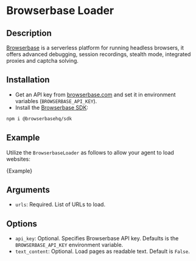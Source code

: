 # Browserbase Loader

## Description

[Browserbase](https://browserbase.com) is a serverless platform for running headless browsers, it offers advanced debugging, session recordings, stealth mode, integrated proxies and captcha solving.

## Installation

- Get an API key from [browserbase.com](https://browserbase.com) and set it in environment variables (`BROWSERBASE_API_KEY`).
- Install the [Browserbase SDK](http://github.com/browserbase/js-sdk):

```bash npm2yarn
npm i @browserbasehq/sdk
```

## Example

Utilize the `BrowserbaseLoader` as follows to allow your agent to load websites:


<CodeBlock language="typescript">{Example}</CodeBlock>

## Arguments

- `urls`: Required. List of URLs to load.

## Options

- `api_key`: Optional. Specifies Browserbase API key. Defaults is the `BROWSERBASE_API_KEY` environment variable.
- `text_content`: Optional. Load pages as readable text. Default is `False`.
